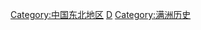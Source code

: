{{catmore|中国东北地区历史}}
[[Category:中国东北地区|Category:中国东北地区]]
[[Category:中国各地历史|D]]
[[Category:满洲历史|Category:满洲历史]]